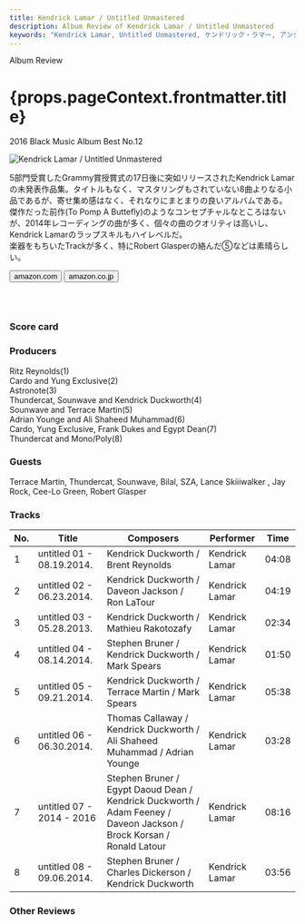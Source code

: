 ```yaml
---
title: Kendrick Lamar / Untitled Unmastered
description: Album Review of Kendrick Lamar / Untitled Unmastered
keywords: "Kendrick Lamar, Untitled Unmastered, ケンドリック・ラマー, アンタイトルド・アンマスタード"
---
```






<p className="largeP">Album Review</p>
<h1 className="h1--no--margin">{props.pageContext.frontmatter.title}</h1>
<p className="largeP">
  <Link to="/best50/2016/">2016 Black Music Album Best No.12</Link>
</p>

<Row  className="image-card-group">
	<Column colMd={"3"} colLg={"4"} noGutterMdLeft="">
       <ImageCard>

![Kendrick Lamar / Untitled Unmastered](../../images/cd/kendricklamar4L.jpg)

</ImageCard>
	</Column>
	<Column colMd={"4"} colLg={"8"} noGutterMdLeft="">
	<p>
	5部門受賞したGrammy賞授賞式の17日後に突如リリースされたKendrick Lamarの未発表作品集。タイトルもなく、マスタリングもされていない8曲よりなる小品であるが、寄せ集め感はなく、それなりにまとまりの良いアルバムである。
	<br/>傑作だった前作(To Pomp A Buttefly)のようなコンセプチャルなところはないが、2014年レコーディングの曲が多く、個々の曲のクオリティは高いし、Kendrick Lamarのラップスキルもハイレベルだ。
	<br/>楽器をもちいたTrackが多く、特にRobert Glasperの絡んだ⑤などは素晴らしい。
	</p>
	<div>
	  <Button className="button-right-mergin"  href="https://amzn.to/3h59AwU" kind="primary" size="small" renderIcon={ArrowUpRight24}>
      amazon.com
    </Button>
    <Button className="button-right-mergin"  href="https://amzn.to/2GtzzBG" kind="secondary" size="small" renderIcon={ArrowUpRight24}>
      amazon.co.jp
    </Button>
	</div>
	<a href="https://geo.music.apple.com/jp/album/untitled-unmastered/1440844834?mt=1&app=music&ls=1&at=11lcug" style="display:inline-block;overflow:hidden;background:url(https://linkmaker.itunes.apple.com/ja-jp/lockup.svg?releaseDate=2016-03-04&kind=album&bubble=apple_music&style=mono-black) no-repeat;width:180px;height:45px;"></a>
	<AdvJS2/>
	</Column>
</Row>
<Row >
	<Column colMd={"4"} colLg={"4"} noGutterMdLeft="">
<div>
  <h3>Score card</h3>
	<SliderJS1 value="2" />
  <SliderJS2 value="2" />
	<SliderJS3 value="2" />
  <SliderJS4 value="8" />
</div>
</Column>
<Column colMd={"8"} colLg={"8"} noGutterMdLeft="">
<div>
<h3>Producers</h3>
<p>
	Ritz Reynolds(1)
	<br/>Cardo and Yung Exclusive(2)
	<br/>Astronote(3)
	<br/>Thundercat, Sounwave and Kendrick Duckworth(4)
	<br/>Sounwave and Terrace Martin(5)
	<br/>Adrian Younge and Ali Shaheed Muhammad(6)
	<br/>Cardo, Yung Exclusive, Frank Dukes and Egypt Dean(7)
	<br/>Thundercat and Mono/Poly(8)
</p>
<h3>Guests</h3>
<p>
	Terrace Martin, Thundercat, Sounwave, Bilal, SZA, Lance Skiiiwalker , Jay Rock, Cee-Lo Green, Robert Glasper
</p>
</div>
</Column>
</Row>

<h3>Tracks</h3>

| No. | Title                     | Composers                                                                                                            | Performer      | Time  |
| --- | ------------------------- | -------------------------------------------------------------------------------------------------------------------- | -------------- | ----- |
| 1   | untitled 01 - 08.19.2014. | Kendrick Duckworth / Brent Reynolds                                                                                  | Kendrick Lamar | 04:08 |
| 2   | untitled 02 - 06.23.2014. | Kendrick Duckworth / Daveon Jackson / Ron LaTour                                                                     | Kendrick Lamar | 04:19 |
| 3   | untitled 03 - 05.28.2013. | Kendrick Duckworth / Mathieu Rakotozafy                                                                              | Kendrick Lamar | 02:34 |
| 4   | untitled 04 - 08.14.2014. | Stephen Bruner / Kendrick Duckworth / Mark Spears                                                                    | Kendrick Lamar | 01:50 |
| 5   | untitled 05 - 09.21.2014. | Kendrick Duckworth / Terrace Martin / Mark Spears                                                                    | Kendrick Lamar | 05:38 |
| 6   | untitled 06 - 06.30.2014. | Thomas Callaway / Kendrick Duckworth / Ali Shaheed Muhammad / Adrian Younge                                          | Kendrick Lamar | 03:28 |
| 7   | untitled 07 - 2014 - 2016 | Stephen Bruner / Egypt Daoud Dean / Kendrick Duckworth / Adam Feeney / Daveon Jackson / Brock Korsan / Ronald Latour | Kendrick Lamar | 08:16 |
| 8   | untitled 08 - 09.06.2014. | Stephen Bruner / Charles Dickerson / Kendrick Duckworth                                                              | Kendrick Lamar | 03:56 |

<h3>Other Reviews</h3>

<Row>
  <Column colMd={3} colLg={3} noGutterMdLeft>
    <Review1 />
  </Column>
	<Column colMd={3} colLg={3} noGutterMdLeft>
    <Review2 />
  </Column>
</Row>

<Row>
  <Column colMd={3} colLg={3} noGutterMdLeft>
    <Review2_1 />
  </Column>
</Row>

<AdvJS3 />
